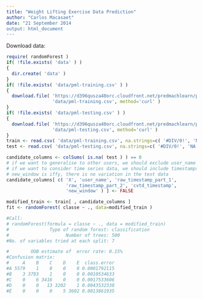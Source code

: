 ```yaml
---
title: "Weight Lifting Exercise Data Prediction"
author: "Carlos Macasaet"
date: "21 September 2014
output: html_document
---
```


Download data:

```r
require( randomForest )
if( !file.exists( 'data' ) )
{
  dir.create( 'data' )
}
if( !file.exists( 'data/pml-training.csv' ) )
{
  download.file( 'https://d396qusza40orc.cloudfront.net/predmachlearn/pml-training.csv',
                 'data/pml-training.csv', method='curl' )
}
if( !file.exists( 'data/pml-testing.csv' ) )
{
  download.file( 'https://d396qusza40orc.cloudfront.net/predmachlearn/pml-testing.csv',
                 'data/pml-testing.csv', method='curl' )
}
train <- read.csv( 'data/pml-training.csv', na.strings=c( '#DIV/0!', 'NA' ) )
test <- read.csv( 'data/pml-testing.csv', na.strings=c( '#DIV/0!', 'NA' ) )

candidate_columns <- colSums( is.na( test ) ) == 0
# if we want to generalise to other users, we should exclude user_name
# if we want to consider time series data, we should include timestamps
# new_window is iffy, there is no variation in the test data
candidate_columns[ c( 'X', 'user_name', 'raw_timestamp_part_1',
                      'raw_timestamp_part_2', 'cvtd_timestamp',
                      'new_window' ) ] <- FALSE

modified_train <- train[ , candidate_columns ]
fit <- randomForest( classe ~ ., data=modified_train )

#Call:
# randomForest(formula = classe ~ ., data = modified_train) 
#               Type of random forest: classification
#                     Number of trees: 500
#No. of variables tried at each split: 7

#        OOB estimate of  error rate: 0.15%
#Confusion matrix:
#     A    B    C    D    E  class.error
#A 5579    1    0    0    0 0.0001792115
#B    3 3793    1    0    0 0.0010534633
#C    0    6 3416    0    0 0.0017533606
#D    0    0   13 3202    1 0.0043532338
#E    0    0    0    5 3602 0.0013861935
```
